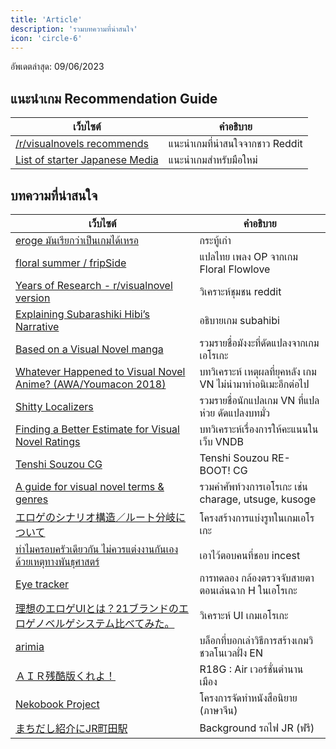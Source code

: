 ```yaml
---
title: 'Article'
description: 'รวมบทความที่น่าสนใจ'
icon: 'circle-6'
---
```


<Note>อัพเดตล่าสุด: 09/06/2023</Note>


## แนะนำเกม Recommendation Guide

| **เว็บไซต์** | **คำอธิบาย** |
|-----------|---------|
| [/r/visualnovels recommends](https://i.imgur.com/AtfhUOI.jpg) | แนะนำเกมที่น่าสนใจจากชาว Reddit |
| [List of starter Japanese Media](https://docs.google.com/document/d/1KnyyDt7jimEz-dgeMSKymRaT2r3QKBPm9AzqZ6oUWAs/pub#id.cwlxotz70k6z) | แนะนำเกมสำหรับมือใหม่ |


## บทความที่น่าสนใจ

| **เว็บไซต์** | **คำอธิบาย** |
|-----------|---------|
| [eroge มันเรียกว่าเป็นเกมได้เหรอ](https://forum.overclockzone.com/forums/forum/game-forums/game-talk/562545) | กระทู้เก่า |
| [floral summer / fripSide](https://kizunatranslator.blogspot.com/2016/10/floral-summer-fripside.html) | แปลไทย เพลง OP จากเกม Floral Flowlove |
| [Years of Research - r/visualnovel version](https://pastebin.com/2dyJ1BsZ) | วิเคราะห์ชุมชน reddit |
| [Explaining Subarashiki Hibi’s Narrative](https://soratosekai.wordpress.com/2017/09/13/subahibi-narrative) | อธิบายเกม subahibi |
| [Based on a Visual Novel manga](https://www.anime-planet.com/manga/tags/based-on-a-visual-novel?page=1) | รวมรายชื่อมังงะที่ดัดแปลงจากเกมเอโรเกะ |
| [Whatever Happened to Visual Novel Anime? (AWA/Youmacon 2018)](https://www.slideshare.net/invalidname/whatever-happened-to-visual-novel-anime-awayoumacon-2018) | บทวิเคราะห์ เหตุผลที่ยุคหลัง เกม VN ไม่นำมาทำอนิเมะอีกต่อไป  |
| [Shitty Localizers](https://varishangout.com/index.php?threads/shitty-localizers-general.553) | รวมรายชื่อนักแปลเกม VN ที่แปลห่วย ดัดแปลงบทมั่ว |
| [Finding a Better Estimate for Visual Novel Ratings](https://mercurialtapestry.net/2023/05/08/finding-a-better-estimate-for-visual-novel-ratings) | บทวิเคราะห์เรื่องการให้คะแนนในเว็บ VNDB |
| [Tenshi Souzou CG](https://mega.nz/folder/Ba5XUIzb#PnGiHcC1KGj0S8SPAiL65w) | Tenshi Souzou RE-BOOT! CG |
| [A guide for visual novel terms & genres](https://sweetmonia.com/The-Lost-Konpeitos/a-guide-for-visual-novel-terms-genres-charage-moege-plotege-chuunige-ichaicha-kamige-kusoge-nakige-utsuge-eroge-nukige-lolige) | รวมคำศัพท์วงการเอโรเกะ เช่น charage, utsuge, kusoge |
| [エロゲのシナリオ構造／ルート分岐について](https://www.ima-ero.com/lecture/scenario-structure) | โครงสร้างการแบ่งรูทในเกมเอโรเกะ |
| [ทำไมครอบครัวเดียวกัน ไม่ควรแต่งงานกันเอง ด้วยเหตุทางพันธุศาสตร์](https://arnondora.in.th/why-inbreeding-is-not-okay) | เอาไว้ตอบคนที่ชอบ incest |
| [Eye tracker](http://strangelet.hatenablog.jp/entry/2014/03/26/205039) | การทดลอง กล้องตรวจจับสายตาตอนเล่นฉาก H ในเอโรเกะ |
| [理想のエロゲUIとは？21ブランドのエロゲノベルゲシステム比べてみた。](https://oniji.hatenablog.com/entry/2021/02/26/210000) | วิเคราะห์ UI เกมเอโรเกะ |
| [arimia](https://arimiadev.com/) | บล็อกที่บอกเล่าวิธีการสร้างเกมวิชวลโนเวลฝั่ง EN |
| [ＡＩＲ残酷版くれよ！](http://www.remus.dti.ne.jp/~pou/0air/air.html) | R18G : Air เวอร์ชั่นตำนานเมือง |
| [Nekobook Project](https://noir.mysxl.cn) | โครงการจัดทำหนังสือนิยาย (ภาษาจีน) |
| [まちだし紹介にJR町田駅](https://machidake.com/machidashi/index.html) | Background รถไฟ JR (ฟรี) |
